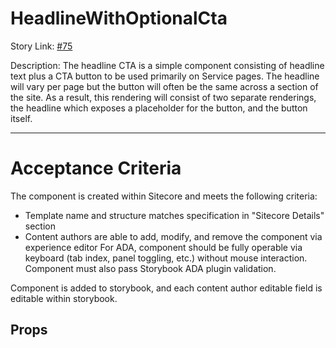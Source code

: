 
<Meta title="Design System/organisms/HeadlineWithOptionalCta/Docs" of={HeadlineWithOptionalCtaStories} />

# HeadlineWithOptionalCta

Story Link: [#75]('https://github.com/ahc-digital/migration-planning-tracking/issues/75')

Description: The headline CTA is a simple component consisting of headline text plus a CTA button to be used primarily on Service pages.
The headline will vary per page but the button will often be the same across a section of the site. As a result, this rendering will consist of two separate renderings, the headline which exposes a placeholder for the button, and the button itself.

---
# Acceptance Criteria

The component is created within Sitecore and meets the following criteria:

- Template name and structure matches specification in "Sitecore Details" section
- Content authors are able to add, modify, and remove the component via experience editor
For ADA, component should be fully operable via keyboard (tab index, panel toggling, etc.) without mouse interaction. Component must also pass Storybook ADA plugin validation.

Component is added to storybook, and each content author editable field is editable within storybook.

<Stories />

## Props
<Controls />
